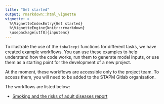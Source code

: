 ```yaml
---
title: "Get started"
output: rmarkdown::html_vignette
vignette: >
  %\VignetteIndexEntry{Get started}
  %\VignetteEngine{knitr::rmarkdown}
  \usepackage[utf8]{inputenc}
---
```


To illustrate the use of the `tobalcepi` functions for different tasks, we have created example workflows. You can use these examples to help understand how the code works, run them to generate model inputs, or use them as a starting point for the development of a new project.    

At the moment, these workflows are accessible only to the project team. To access them, you will need to be added to the STAPM Gitlab organisation.  

The workflows are listed below:  

- [Smoking and the risks of adult diseases report](https://gitlab.com/stapm/model-inputs/epi_tobacco_risk)  









